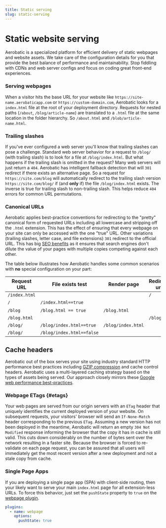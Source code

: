 ```yaml
---
title: Static serving
slug: static-serving
---
```


# Static website serving

Aerobatic is a specialized platform for efficient delivery of static webpages and website assets. We take care of the configuration details for you that provide the best balance of performance and maintainability. Stop fiddling with CDNs and web server configs and focus on coding great front-end experiences.

### Serving webpages

When a visitor hits the base URL for your website like `https://site-name.aerobaticapp.com` or `https://custom-domain.com`, Aerobatic looks for a `index.html` file at the root of your deployment directory. Requests for nested paths (`/about`, `/blog/article-name`) are translated to a `.html` file at the same location in the folder hierarchy. So `/about.html` and `/blob/article-name.html`.

### Trailing slashes

If you've ever configured a web server you'll know that trailing slashes can pose a challenge. Standard web server behavior for a request to `/blog/` (with trailing slash) is to look for a file at `/blog/index.html`. But what happens if the trailing slash is omitted in the request? Many web servers will just return a `404`. Aerobatic has intelligent fallback detection that will `301` redirect if there exists an alternative page. So a request for `https://site.com/blog` will automatically redirect to the trailing slash version `https://site.com/blog/` if (and **only** if) the file `/blog/index.html` exists. The inverse is true for trailing slash to non-trailing slash. This helps reduce `404` errors for common URL permutations.

### Canonical URLs

Aerobatic applies best-practice conventions for redirecting to the "pretty" canonical form of requested URLs including all lowercase and stripping off the `.html` extension. This has the effect of ensuring that every webpage on your site can only be accessed with the one "true" URL. Other variations (trailing slashes, letter case, and file extensions) `301` redirect to the official URL. This has big [SEO benefits](https://support.google.com/webmasters/answer/139066?hl=en) as it ensures that search engines don't dilute the value of your pages with multiple copies competing against each other.

The table below illustrates how Aerobatic handles some common scenarios with **no** special configuration on your part:

| Request URL   | File exists test          | Render page        | Redirect url | Response Code  |
| ------------- | ------------------------- | ------------------ | ------------ | -------------- |
| `/index.html` |                           |                    | `/`          | `301`          |
| `/`           | `/index.html==true`       |                    |              | `200` or `304` |
| `/blog`       | `/blog.html == true`      | `/blog.html`       |              | `200` or `304` |
| `/blog.html`  |                           |                    | `/blog`      | `301`          |
| `/blog/`      | `/blog/index.html==true`  | `/blog/index.html` |              | `200` or `304` |
| `/blog/`      | `/blog/index.html==false` |

## Cache headers

Aerobatic out of the box serves your site using industry standard HTTP performance best practices including [GZIP compression](https://developers.google.com/web/fundamentals/performance/optimizing-content-efficiency/optimize-encoding-and-transfer?hl=en#text-compression-with-gzip) and cache control headers. Aerobatic uses a multi-layered caching strategy based on the types of assets being served. Our approach closely mirrors these [Google web performance best-practices](https://developers.google.com/web/fundamentals/performance/optimizing-content-efficiency/http-caching).

### Webpage ETags {#etags}

Your web pages are served from our origin servers with an `ETag` header that uniquely identifies the current deployed version of your website. On subsequent requests, your visitors' browser will send an `If-None-Match` header corresponding to the previous `ETag`. Assuming a new version has not been deployed in the meantime, Aerobatic will return an empty `304 Not Modified` response informing the browser that the copy it has in cache is still valid. This cuts down considerably on the number of bytes sent over the network resulting in a faster site. Because the browser is forced to re-validate on each page request, you can be assured that all users will immediately get the most recent version after a new deployment and not a stale copy from cache.

### Single Page Apps

If you are deploying a single page app (SPA) with client-side routing, then your likely want to serve your main `index.html` page for all extension-less URLs. To force this behavior, just set the `pushState` property to `true` on the [webpage plugin](/docs/plugins/webpage/).

```yaml
plugins:
  - name: webpage
    options:
      pushState: true
```
